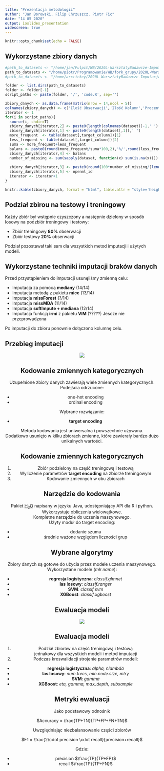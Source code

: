 ```yaml
---
title: "Prezentacja metodologii"
author: "Jan Borowski, Filip Chrzuszcz, Piotr Fic"
date: "14 05 2020"
output: ioslides_presentation
widescreen: true
---
```


```r
knitr::opts_chunk$set(echo = FALSE)
```

## Wykorzystane zbiory danych  

```r
#path_to_datasets <- "/home/jan/Pulpit/WB/2020L-WarsztatyBadawcze-Imputacja/datasets/"
path_to_datasets <- "/home/piotr/Programowanie/WB/fork_grupy/2020L-WarsztatyBadawcze-Imputacja/datasets"
#path_to_datasets <- "/home/arctickey/2020L-WarsztatyBadawcze-Imputacja/datasets"

folder <- list.dirs(path_to_datasets)
folder <- folder[-1]
script_paths <- paste(folder, '/', 'code.R', sep='')

zbiory_danych <- as.data.frame(matrix(nrow = 14,ncol = 5))
colnames(zbiory_danych) <- c('Ilość Obserwacji','Ilość Kolumn','Procent braków danych','Balans Klas','Openml_ID')
iterator <- 1 
for(i in script_paths){
  source(i, chdir=T)
  zbiory_danych[iterator,2] <- paste0(length(colnames(dataset))-1,' ')
  zbiory_danych[iterator,1] <- paste0(length(dataset[,1]),' ')
  more_frequent  <- table(dataset[,target_column])[1]
  less_frequent <- table(dataset[,target_column])[2]
  suma <- more_frequent+less_frequent
  balans <- paste0(round(more_frequent/suma*100,2),'%/',round(less_frequent/suma*100,2),'%')
  zbiory_danych[iterator,4] <- balans
  number_of_missing <- sum(sapply(dataset, function(x) sum(is.na(x))))
  
  zbiory_danych[iterator,3] <- paste0(round(100*number_of_missing/(length(dataset[,1])*(length(colnames(dataset))-1)),2),'%')
  zbiory_danych[iterator,5] <- openml_id
  iterator <- iterator+1
}

knitr::kable(zbiory_danych, format = "html", table.attr = "style='height:40%;'")
```
## Podział zbirou na testowy i treningowy 
Każdy zbiór był wstępnie czyszczony a następnie dzielony w sposób losowy na podzbiór treningowy i testowy: 

- Zbiór treningowy **80%** obserwacji 
- Zbiór testowy **20%** obserwacji

Podział pozostawał taki sam dla wszystkich metod imputacji i użytych modeli.

## Wykorzystane techniki imputacji braków danych 
Przed przystąpieniem do imputacji usunęliśmy zmienną celu:

- Imputacja za pomocą **mediany** (14/14)
- Imputacja metodą z pakietu **mice** (13/14)
- Imputacja **missForest** (?/14)
- Imputacja **missMDA** (11/14)
- Imputacja **softImpute + mediana** (12/14)
- Imputacja funkcją **irmi** z pakietu **VIM** (?????) Jescze nie przeprowadzona 

Po imputacji do zbioru ponownie dołączono kolumnę celu.

## Przebieg imputacji

<center>
![](diagram_imput.png)


## Kodowanie zmiennych kategorycznych

Uzupełnione zbiory danych zawierają wiele zmiennych kategorycznych.  
Podejścia odrzucone:

- one-hot encoding
- ordinal encoding

Wybrane rozwiązanie:

- **target encoding**

Metoda kodowania jest uniwersalna i powszechnie używana.  
Dodatkowo usunięto w kilku zbiorach zmienne, które zawierały
bardzo dużo unikalnych wartości.

## Kodowanie zmiennych kategorycznych

1. Zbiór podzielony na część treningową i testową
2. Wyliczenie parametrów **target encoding** na zbiorze treningowym
3. Kodowanie zmiennych w obu zbiorach

## Narzędzie do kodowania

Pakiet [H<sub>2</sub>O](https://docs.h2o.ai/h2o/latest-stable/h2o-docs/index.html) napisany w języku Java, udostępniający API dla R i python. Wykorzystuje obliczenia wielowątkowe.  
Kompletne narzędzie do uczenia maszynowego.  
Użyty moduł do target encoding:  

- dodanie szumu 
- średnie ważone względem liczności grup


## Wybrane algorytmy

Zbiory danych są gotowe do użycia przez modele uczenia maszynowego.  
Wykorzystane modele (*mlr name*):

- **regresja logistyczna**: *classif.glmnet*
- **las losowy**: *classif.ranger*
- **SVM**: *classif.svm*
- **XGBoost**: *classif.xgboost*

## Ewaluacja modeli

<center>
![](schemat.png)
</center>

## Ewaluacja modeli

1. Podział zbiorów na część treningową i testową  
jednakowy dla wszystkich modeli i metod imputacji
2. Podczas kroswalidacji strojenie parametrów modeli:

- **regresja logistyczna**: *alpha, nlambda*
- **las losowy**: *num.trees, min.node.size, mtry*
- **SVM**: *gamma*
- **XGBoost**: *eta, gamma, max_depth, subsample*

## Metryki ewaluacji

Jako podstawowy odnośnik  
 
$Accuracy = \frac{TP+TN}{TP+FP+FN+TN}$

Uwzględniając niezbalansowanie części zbiorów

$F1 = \frac{2\cdot precision \cdot recall}{precision+recall}$

Gdzie:

- precision $\frac{TP}{TP+FP}$
- recall $\frac{TP}{TP+FN}$


